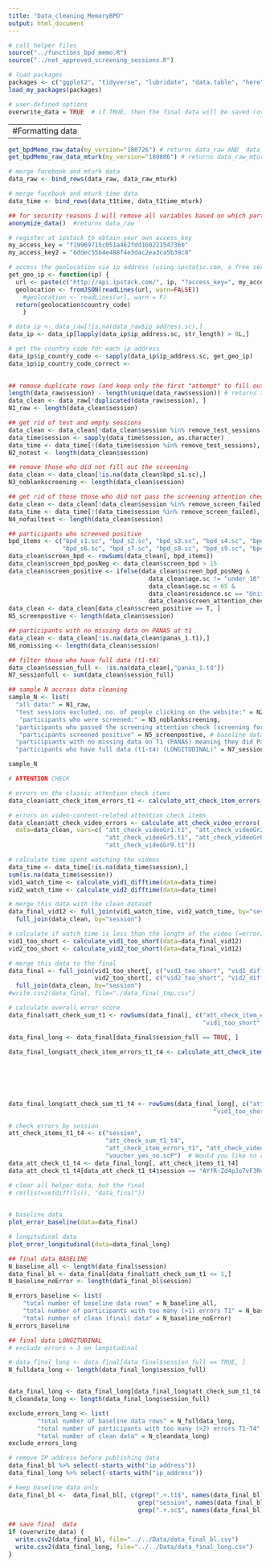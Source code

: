 ```yaml
---
title: "Data_cleaning_MemoryBPD"
output: html_document
---
```


```r

# call helper files
source("../functions_bpd_memo.R")
source("../not_approved_screening_sessions.R")

# load packages
packages <- c("ggplot2", "tidyverse", "lubridate", "data.table", "here", "rjson")
load_my_packages(packages)

# user-defined options
overwrite_data = TRUE  # if TRUE, then the final data will be saved (overwritten)
```


-------------------------------------------
#Formatting data
-------------------------------------------


```r
get_bpdMemo_raw_data(my_version="180726") # returns data_raw AND  data_t1time
get_bpdMemo_raw_data_mturk(my_version="180806") # returns data_raw_mturk AND  data_t1time_mturk

# merge facebook and mturk data
data_raw <- bind_rows(data_raw, data_raw_mturk)

# merge facebook and mturk time data
data_time <- bind_rows(data_t1time, data_t1time_mturk)

## for security reasons I will remove all variables based on which participants could potentially be identified
anonymize_data()  #returns data_raw

```

```r
# register at ipstack to obtain your own access key
my_access_key = "f19969715c051a462fdd16022154736b"
my_access_key2 = "6ddec55b4e488f4e3dac2ea3ca5b39c8"

# access the geolocation via ip address (using ipstatic.com, a free service)
get_geo_ip <- function(ip) {
  url <- paste(c("http://api.ipstack.com/", ip, "?access_key=", my_access_key), collapse='')
  geolocation <- fromJSON(readLines(url, warn=FALSE))
    #geolocation <- readLines(url, warn = F)
  return(geolocation$country_code)
    }   

# data_ip <- data_raw[!is.na(data_raw$ip_address.sc),]
data_ip <- data_ip[lapply(data_ip$ip_address.sc, str_length) > 0L,]

# get the country code for each ip address
data_ip$ip_country_code <- sapply(data_ip$ip_address.sc, get_geo_ip)
data_ip$ip_country_code_correct <- 
  

```


```r
## remove duplicate rows (and keep only the first "attempt" to fill out the survey):
length(data_raw$session) - length(unique(data_raw$session)) # returns the number of duplicates
data_clean <- data_raw[!duplicated(data_raw$session), ]
N1_raw <- length(data_clean$session)

## get rid of test and empty sessions 
data_clean <- data_clean[!data_clean$session %in% remove_test_sessions,]
data_time$session <- sapply(data_time$session, as.character) 
data_time <- data_time[!(data_time$session %in% remove_test_sessions), ]
N2_notest <- length(data_clean$session)

## remove those who did not fill out the screening
data_clean <- data_clean[!is.na(data_clean$bpd_s1.sc),]
N3_noblankscreening <- length(data_clean$session)

## get rid of those those who did not pass the screening attention check (screening for MTurk only)
data_clean <- data_clean[!data_clean$session %in% remove_screen_failed,] 
data_time <- data_time[!(data_time$session %in% remove_screen_failed), ]
N4_nofailtest <- length(data_clean$session)

## participants who screened positive
bpd_items <- c("bpd_s1.sc", "bpd_s2.sc", "bpd_s3.sc", "bpd_s4.sc", "bpd_s5.sc", 
               "bpd_s6.sc", "bpd_s7.sc", "bpd_s8.sc", "bpd_s9.sc", "bpd_s10.sc")
data_clean$screen_bpd <- rowSums(data_clean[, bpd_items]) 
data_clean$screen_bpd_posNeg <- data_clean$screen_bpd > 15
data_clean$screen_positive <- ifelse(data_clean$screen_bpd_posNeg & 
                                       data_clean$age.sc != "under_18" &  
                                       data_clean$age.sc < 65 &  
                                       data_clean$residence.sc == "United_States", T, F &  
                                       data_clean$screen_attention_check.sc == "2")   
data_clean <- data_clean[data_clean$screen_positive == T, ]
N5_screenpostive <- length(data_clean$session)

## participants with no missing data on PANAS at t1
data_clean <- data_clean[!is.na(data_clean$panas_1.t1),]
N6_nomissing <- length(data_clean$session)

## filter those who have full data (t1-t4)
data_clean$session_full <- !is.na(data_clean[,"panas_1.t4"])
N7_sessionfull <- sum(data_clean$session_full)

## sample N accross data cleaning
sample_N <- list(
  "all data:" = N1_raw, 
  "test sessions excluded, no. of people clicking on the website:" = N2_notest, 
   "participants who were screened:" = N3_noblankscreening, 
  "participants who passed the screening attention check (screening for MTurk only):" = N4_nofailtest, 
   "participants screened positive" = N5_screenpostive, # baseline data
  "participiants with no missing data on T1 (PANAS) meaning they did Part1  (BASELINE)" = N6_nomissing,
  "participants who have full data (t1-t4) (LONGITUDINAL)" = N7_sessionfull) # longitudinal data

sample_N

```


```r
# ATTENTION CHECK 

# errors on the classic attention check items
data_clean$att_check_item_errors_t1 <- calculate_att_check_item_errors_t1(data=data_clean, "att_check1.t1", "att_check2.t1")

# errors on video-content-related attention check items
data_clean$att_check_video_errors <- calculate_att_check_video_errors(
  data=data_clean, vars=c( "att_check_videoGr1.t1", "att_check_videoGr2.t1", "att_check_videoGr3.t1", "att_check_videoGr4.t1", 
                           "att_check_videoGr5.t1", "att_check_videoGr6.t1", "att_check_videoGr7.t1", "att_check_videoGr8.t1", 
                           "att_check_videoGr9.t1")) 

# calculate time spent watching the videos
data_time <- data_time[!is.na(data_time$session),]
sum(is.na(data_time$session))
vid1_watch_time <- calculate_vid1_difftime(data=data_time)
vid2_watch_time <- calculate_vid2_difftime(data=data_time)

# merge this data with the clean dataset
data_final_vid12 <- full_join(vid1_watch_time, vid2_watch_time, by="session") %>% 
  full_join(data_clean, by="session")

# calculate if watch time is less than the length of the video (=error)
vid1_too_short <- calculate_vid1_too_short(data=data_final_vid12)
vid2_too_short <- calculate_vid2_too_short(data=data_final_vid12)

# merge this data to the final
data_final <- full_join(vid1_too_short[, c("vid1_too_short", "vid1_difftime", "session")], 
                        vid2_too_short[, c("vid2_too_short", "vid2_difftime", "session")], by="session") %>% 
  full_join(data_clean, by="session")
#write.csv2(data_final, file="./data_final_tmp.csv")

# calculate overall error score
data_final$att_check_sum_t1 <- rowSums(data_final[, c("att_check_item_errors_t1", "att_check_video_errors", 
                                                      "vid1_too_short", "vid2_too_short")])

```


```r
data_final_long <- data_final[data_final$session_full == TRUE, ]

data_final_long$att_check_item_errors_t1_t4 <- calculate_att_check_item_errors_t1_t4(data=data_final_long, 
                                                                          var1 = "att_check1.t1", var2 = "att_check2.t1",
                                                                          var3 = "att_check1.t2", var4 = "att_check2.t2",
                                                                          var5 = "att_check1.t3", var6 = "att_check2.t3", 
                                                                          var7 = "att_check1.t4", var8 = "att_check2.t4", 
                                                                          var9 = "att_check3.t4")

data_final_long$att_check_sum_t1_t4 <- rowSums(data_final_long[, c("att_check_item_errors_t1_t4", "att_check_video_errors", 
                                                         "vid1_too_short", "vid2_too_short")])

# check errors by session
att_check_items_t1_t4 <- c("session", 
                           "att_check_sum_t1_t4", 
                           "att_check_item_errors_t1", "att_check_video_errors", "vid1_too_short", "vid2_too_short",    # @t1
                           "voucher_yes_no.scP")  # Would you like to receive the $10 voucher? where 1=yes, 2=no
data_att_check_t1_t4 <- data_final_long[, att_check_items_t1_t4]
data_att_check_t1_t4[data_att_check_t1_t4$session == "AYfR-Zd4pJo7vF3Ru6k6IIFBViGrRYwjiGRv62n5rPD2KRYztpRZdhDGMG8w-8af", ]

# clear all helper data, but the final
# rm(list=setdiff(ls(), "data_final"))
 
```

```r
# baseline data  
plot_error_baseline(data=data_final)

# longitudinal data  
plot_error_longitudinal(data=data_final_long)

```




```r

## final data BASELINE
N_baseline_all <- length(data_final$session)
data_final_bl <- data_final[data_final$att_check_sum_t1 <= 1,]
N_baseline_noError <- length(data_final_bl$session)

N_errors_baseline <- list(
    "total number of baseline data rows" = N_baseline_all,
    "total number of participants with too many (>1) errors T1" = N_baseline_all - N_baseline_noError,
    "total number of clean (final) data" = N_baseline_noError)
N_errors_baseline

```


```r
## final data LONGITUDINAL
# exclude errors > 3 on longitudinal

# data_final_long <- data_final[data_final$session_full == TRUE, ]
N_fulldata_long <- length(data_final_long$session_full)


data_final_long <- data_final_long[data_final_long$att_check_sum_t1_t4 < 3,]
N_cleandata_long <- length(data_final_long$session_full)

exclude_errors_long <- list(
        "total number of baseline data rows" = N_fulldata_long,
        "total number of participants with too many (>2) errors T1-T4" = N_fulldata_long - N_cleandata_long,
        "total number of clean data" = N_cleandata_long)
exclude_errors_long

```

```r
# remove IP address before publishing data
data_final_bl %>% select(-starts_with("ip_address"))
data_final_long %>% select(-starts_with("ip_address"))

# keep baseline data only
data_final_bl <-  data_final_bl[, c(grep(".+.t1$", names(data_final_bl), value=T), 
                                    grep("session", names(data_final_bl), value=T), 
                                    grep(".+.sc$", names(data_final_bl), value=T))]

## save final  data
if (overwrite_data) {
  write.csv2(data_final_bl, file="../../Data/data_final_bl.csv")
  write.csv2(data_final_long, file="../../Data/data_final_long.csv")
}

```






